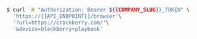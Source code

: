 ```bash
$ curl -H "Authorization: Bearer ${{COMPANY_SLUG}}_TOKEN" \
  'https://{{API_ENDPOINT}}/browser'\
  '?url=https://crackberry.com/'\
  '&device=blackberry+playbook'
```
